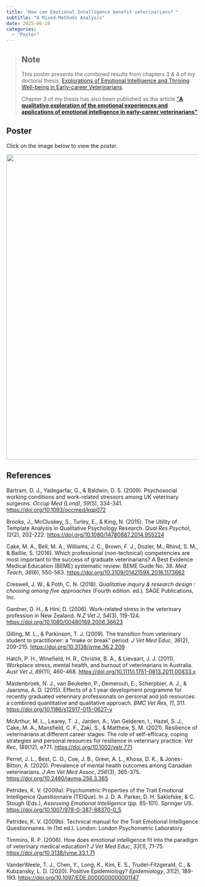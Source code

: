 ```yaml
---
title: "How can Emotional Intelligence benefit veterinarians? "
subtitle: "A Mixed-Methods Analysis"
date: 2025-06-10
categories: 
  - "Poster"
---
```


> ## Note
>
> This poster presents the combined results from chapters 3 & 4 of my doctoral thesis, [Explorations of Emotional Intelligence and Thriving Well-being in Early-career Veterinarians](https://hdl.handle.net/10214/29012).
>
> Chapter 3 of my thesis has also been published as the article ["**A qualitative exploration of the emotional experiences and applications of emotional intelligence in early-career veterinarians"**](https://bvajournals.onlinelibrary.wiley.com/doi/10.1002/vetr.5599)

## Poster

Click on the image below to view the poster.

[![](images/poster-cavepm-2025.png){fig-align="center" width="800"}](files/poster-cavepm-2025.pdf)

## References

Bartram, D. J., Yadegarfar, G., & Baldwin, D. S. (2009). Psychosocial working conditions and work-related stressors among UK veterinary surgeons. *Occup Med (Lond)*, *59*(5), 334-341. <https://doi.org/10.1093/occmed/kqp072>

Brooks, J., McCluskey, S., Turley, E., & King, N. (2015). The Utility of Template Analysis in Qualitative Psychology Research. *Qual Res Psychol*, *12*(2), 202-222. <https://doi.org/10.1080/14780887.2014.955224>

Cake, M. A., Bell, M. A., Williams, J. C., Brown, F. J., Dozier, M., Rhind, S. M., & Baillie, S. (2016). Which professional (non-technical) competencies are most important to the success of graduate veterinarians? A Best Evidence Medical Education (BEME) systematic review: BEME Guide No. 38. *Med Teach*, *38*(6), 550-563. <https://doi.org/10.3109/0142159X.2016.1173662>

Creswell, J. W., & Poth, C. N. (2018). *Qualitative inquiry & research design : choosing among five approaches* (Fourth edition. ed.). SAGE Publications, Inc.

Gardner, D. H., & Hini, D. (2006). Work-related stress in the veterinary profession in New Zealand. *N Z Vet J*, *54*(3), 119-124. <https://doi.org/10.1080/00480169.2006.36623>

Gilling, M. L., & Parkinson, T. J. (2009). The transition from veterinary student to practitioner: a "make or break" period. *J Vet Med Educ*, *36*(2), 209-215. <https://doi.org/10.3138/jvme.36.2.209>

Hatch, P. H., Winefield, H. R., Christie, B. A., & Lievaart, J. J. (2011). Workplace stress, mental health, and burnout of veterinarians in Australia. *Aust Vet J*, *89*(11), 460-468. <https://doi.org/10.1111/j.1751-0813.2011.00833.x>

Mastenbroek, N. J., van Beukelen, P., Demerouti, E., Scherpbier, A. J., & Jaarsma, A. D. (2015). Effects of a 1 year development programme for recently graduated veterinary professionals on personal and job resources: a combined quantitative and qualitative approach. *BMC Vet Res*, *11*, 311. <https://doi.org/10.1186/s12917-015-0627-y>

McArthur, M. L., Learey, T. J., Jarden, A., Van Gelderen, I., Hazel, S. J., Cake, M. A., Mansfield, C. F., Zaki, S., & Matthew, S. M. (2021). Resilience of veterinarians at different career stages: The role of self-efficacy, coping strategies and personal resources for resilience in veterinary practice. *Vet Rec*, *189*(12), e771. <https://doi.org/10.1002/vetr.771>

Perret, J. L., Best, C. O., Coe, J. B., Greer, A. L., Khosa, D. K., & Jones-Bitton, A. (2020). Prevalence of mental health outcomes among Canadian veterinarians. *J Am Vet Med Assoc*, *256*(3), 365-375. <https://doi.org/10.2460/javma.256.3.365>

Petrides, K. V. (2009a). Psychometric Properties of the Trait Emotional Intelligence Questionnaire (TEIQue). In J. D. A. Parker, D. H. Saklofske, & C. Stough (Eds.), *Assessing Emotional Intelligence* (pp. 85-101). Springer US. <https://doi.org/10.1007/978-0-387-88370-0_5>

Petrides, K. V. (2009b). Technical manual for the Trait Emotional Intelligence Questionnaires. In (1st ed.). London: London Psychometric Laboratory.

Timmins, R. P. (2006). How does emotional intelligence fit into the paradigm of veterinary medical education? *J Vet Med Educ*, *33*(1), 71-75. <https://doi.org/10.3138/jvme.33.1.71>

VanderWeele, T. J., Chen, Y., Long, K., Kim, E. S., Trudel-Fitzgerald, C., & Kubzansky, L. D. (2020). Positive Epidemiology? *Epidemiology*, *31*(2), 189-193. <https://doi.org/10.1097/EDE.0000000000001147>
